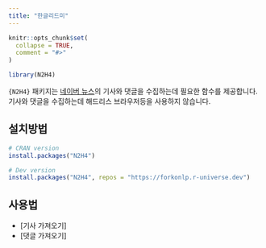 ```yaml
---
title: "한글리드미"
---
```


```r
knitr::opts_chunk$set(
  collapse = TRUE,
  comment = "#>"
)
```

```r
library(N2H4)
```

`{N2H4}` 패키지는 [네이버 뉴스][네이버 뉴스]의 기사와 댓글을 수집하는데 필요한 함수를 제공합니다.
기사와 댓글을 수집하는데 해드리스 브라우저등을 사용하지 않습니다.

## 설치방법

```r
# CRAN version
install.packages("N2H4")

# Dev version
install.packages("N2H4", repos = "https://forkonlp.r-universe.dev")
```

## 사용법

* [기사 가져오기]
* [댓글 가져오기]

[네이버 뉴스]: https://news.naver.com/
